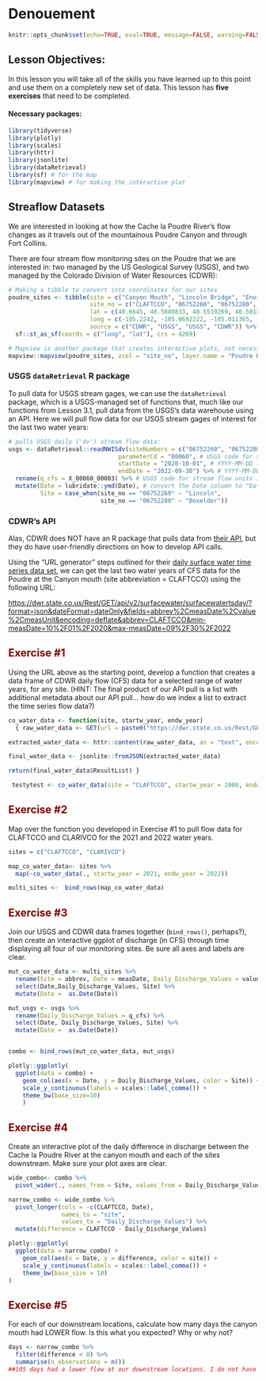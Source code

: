 # Denouement

```r
knitr::opts_chunk$set(echo=TRUE, eval=TRUE, message=FALSE, warning=FALSE, rows.print=5, fig.width=9)
```

## Lesson Objectives:

In this lesson you will take all of the skills you have learned up to this point and use them on a completely new set of data. This lesson has **five exercises** that need to be completed.

#### Necessary packages:

```r
library(tidyverse)
library(plotly)
library(scales)
library(httr)
library(jsonlite)
library(dataRetrieval)
library(sf) # for the map
library(mapview) # for making the interactive plot
```

## Streaflow Datasets

We are interested in looking at how the Cache la Poudre River's flow changes as it travels out of the mountainous Poudre Canyon and through Fort Collins.

There are four stream flow monitoring sites on the Poudre that we are interested in: two managed by the US Geological Survey (USGS), and two managed by the Colorado Division of Water Resources (CDWR):

```r
# Making a tibble to convert into coordinates for our sites
poudre_sites <- tibble(site = c("Canyon Mouth", "Lincoln Bridge", "Environmental Learning Center", "Below Fossil Creek Reservoir"),
                       site_no = c("CLAFTCCO", "06752260", "06752280", "CLARIVCO"),
                       lat = c(40.6645, 40.5880833, 40.5519269, 40.5013),
                       long = c(-105.2242, -105.0692222, -105.011365, -104.967),
                       source = c("CDWR", "USGS", "USGS", "CDWR")) %>%
  sf::st_as_sf(coords = c("long", "lat"), crs = 4269)

# Mapview is another package that creates interactive plots, not necessary for you to know yet!
mapview::mapview(poudre_sites, zcol = "site_no", layer.name = "Poudre River Monitoring")
```

### USGS `dataRetrieval` R package

To pull data for USGS stream gages, we can use the `dataRetrieval` package, which is a USGS-managed set of functions that, much like our functions from Lesson 3.1, pull data from the USGS's data warehouse using an API. Here we will pull flow data for our USGS stream gages of interest for the last two water years:

```r
# pulls USGS daily ('dv') stream flow data:
usgs <- dataRetrieval::readNWISdv(siteNumbers = c("06752260", "06752280"), # USGS site code for the Poudre River at the Lincoln Bridge and the ELC
                               parameterCd = "00060", # USGS code for stream flow
                               startDate = "2020-10-01", # YYYY-MM-DD formatting
                               endDate = "2022-09-30") %>% # YYYY-MM-DD formatting
  rename(q_cfs = X_00060_00003) %>% # USGS code for stream flow units in cubic feet per second (CFS)
  mutate(Date = lubridate::ymd(Date), # convert the Date column to "Date" formatting using the `lubridate` package
         Site = case_when(site_no == "06752260" ~ "Lincoln", 
                          site_no == "06752280" ~ "Boxelder"))
```

### CDWR's API

Alas, CDWR does NOT have an R package that pulls data from [their API](https://dwr.state.co.us/Rest/GET/Help#Datasets&#SurfaceWaterController&#gettingstarted&#jsonxml), but they do have user-friendly directions on how to develop API calls.

Using the "URL generator" steps outlined for their [daily surface water time series data set](https://dwr.state.co.us/Rest/GET/Help/SurfaceWaterTSDayGenerator), we can get the last two water years of CFS data for the Poudre at the Canyon mouth (site abbreviation = CLAFTCCO) using the following URL:

<https://dwr.state.co.us/Rest/GET/api/v2/surfacewater/surfacewatertsday/?format=json&dateFormat=dateOnly&fields=abbrev%2CmeasDate%2Cvalue%2CmeasUnit&encoding=deflate&abbrev=CLAFTCCO&min-measDate=10%2F01%2F2020&max-measDate=09%2F30%2F2022>

## Exercise #1 {style="color: maroon"}

Using the URL above as the starting point, develop a function that creates a data frame of CDWR daily flow (CFS) data for a selected range of water years, for any site. (HINT: The final product of our API pull is a list with additional metadata about our API pull... how do we index a list to extract the time series flow data?)

```r
co_water_data <- function(site, startw_year, endw_year)
  { raw_water_data <- GET(url = paste0("https://dwr.state.co.us/Rest/GET/api/v2/surfacewater/", "surfacewatertsday/?format=json&dateFormat=dateOnly&fields=", "abbrev%2CmeasDate%2Cvalue%2CmeasUnit&encoding=deflate&abbrev=", site, "&min-measDate=10%2F01%2F", startw_year - 1, "&max-measDate=09%2F30%2F", endw_year)) 

extracted_water_data <- httr::content(raw_water_data, as = "text", encoding = "UTF-8") 

final_water_data <- jsonlite::fromJSON(extracted_water_data)

return(final_water_data$ResultList) } 

 testytest <- co_water_data(site = "CLAFTCCO", startw_year = 2000, endw_year = 2001 )
```

## Exercise #2 {style="color: maroon"}

Map over the function you developed in Exercise #1 to pull flow data for CLAFTCCO and CLARIVCO for the 2021 and 2022 water years.

```r
sites = c("CLAFTCCO", "CLARIVCO")

map_co_water_data<- sites %>%
  map(~co_water_data(., startw_year = 2021, endw_year = 2022))

multi_sites <-  bind_rows(map_co_water_data)
```

## Exercise #3 {style="color: maroon"}

Join our USGS and CDWR data frames together (`bind_rows()`, perhaps?), then create an interactive ggplot of discharge (in CFS) through time displaying all four of our monitoring sites. Be sure all axes and labels are clear.

```r
mut_co_water_data <- multi_sites %>% 
  rename(Site = abbrev, Date = measDate, Daily_Discharge_Values = value) %>%
  select(Date,Daily_Discharge_Values, Site) %>%
  mutate(Date =  as.Date(Date))

mut_usgs <- usgs %>%
  rename(Daily_Discharge_Values = q_cfs) %>%
  select(Date, Daily_Discharge_Values, Site) %>%
  mutate(Date =  as.Date(Date))


combo <- bind_rows(mut_co_water_data, mut_usgs)

plotly::ggplotly(
  ggplot(data = combo) + 
    geom_col(aes(x = Date, y = Daily_Discharge_Values, color = Site)) +
    scale_y_continuous(labels = scales::label_comma()) +
    theme_bw(base_size=10)
    )
```

## Exercise #4 {style="color: maroon"}

Create an interactive plot of the daily difference in discharge between the Cache la Poudre River at the canyon mouth and each of the sites downstream. Make sure your plot axes are clear.

```r
wide_combo<- combo %>%
  pivot_wider(., names_from = Site, values_from = Daily_Discharge_Values) 

narrow_combo <- wide_combo %>%
  pivot_longer(cols = -c(CLAFTCCO, Date),
               names_to = "site", 
               values_to = "Daily_Discharge_Values") %>%
  mutate(difference = CLAFTCCO - Daily_Discharge_Values)

plotly::ggplotly(
  ggplot(data = narrow_combo) +
    geom_col(aes(x = Date, y = difference, color = site)) +
    scale_y_continuous(labels = scales::label_comma()) +
    theme_bw(base_size = 10)
)
```

## Exercise #5 {style="color: maroon"}

For each of our downstream locations, calculate how many days the canyon mouth had LOWER flow. Is this what you expected? Why or why not?

```r
days <- narrow_combo %>%
  filter(difference < 0) %>%
  summarise(n_observations = n())
##105 days had a lower flow at our downstream locations. I do not have experience in watershed sciences and did not have any expectations while coding. I do think that 105 days is a relatively reasonable number as it is less than half the year. 
```


